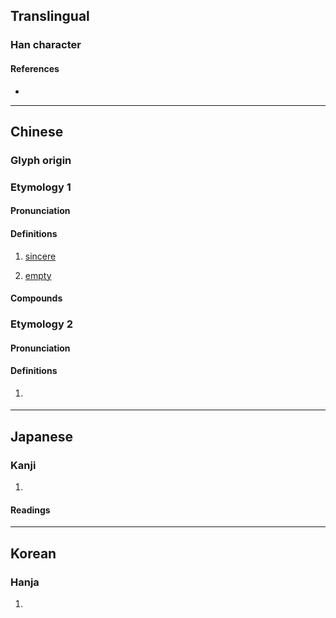 {{character info}}
==Translingual==

===Han character===
{{Han char|rn=61|rad=心|as=08|sn=11|four=93011|canj=PJCM|ids=⿰忄空}}

====References====
* {{Han ref|kx=0389.210|dkj=10746|dj=0723.070|hdz=42319.030|uh=60BE|ud=24766|bh=D554|bd=54612}}

----

==Chinese==
{{zh-forms}}

===Glyph origin===
{{Han etym}}

===Etymology 1===

====Pronunciation====
{{zh-pron
|m=kōng
|c=hung1
|h=
|md=
|mn=qz,tw,xm,zz:khong
|w=
|mc=y
|oc=y
|cat=a
}}

====Definitions====
{{zh-hanzi}}

# {{lb|zh|literary}} [[sincere]]
# {{lb|zh|literary}} [[empty]]

====Compounds====
{{zh-der|悾悾|悾然|悾款}}

===Etymology 2===

====Pronunciation====
{{zh-pron
|m=kǒng
|cat=
}}

====Definitions====
{{zh-hanzi}}

# {{zh-hg}} {{zh-only|悾憁|[[poverty-stricken]]; [[destitute]]}}

----

==Japanese==

===Kanji===
{{ja-kanji|grade=|rs=心08}}

# {{rfdef|ja|sort=心08}}

====Readings====
{{ja-readings
|on=こう, く
|kun=まこと-
}}

----

==Korean==

===Hanja===
{{ko-hanja|hangeul=공|eumhun=|rv=gong|mr=kong|y=kong}}

# {{rfdef|ko|sort=心08}}